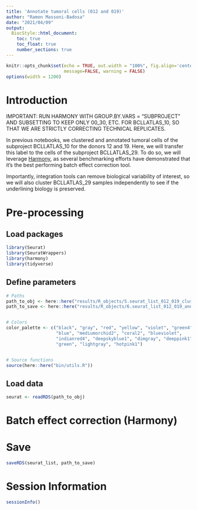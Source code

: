 ```yaml
---
title: 'Annotate tumoral cells (012 and 019)'
author: "Ramon Massoni-Badosa"
date: "2021/04/09"
output: 
  BiocStyle::html_document:
    toc: true
    toc_float: true
    number_sections: true
---
```


```r
knitr::opts_chunk$set(echo = TRUE, out.width = "100%", fig.align='center', 
                      message=FALSE, warning = FALSE)
options(width = 1200)
```


# Introduction

IMPORTANT: RUN HARMONY WITH GROUP.BY.VARS = "SUBPROJECT" AND SUBSETTING TO KEEP ONLY 00_30, ETC. FOR BCLLATLAS_10, SO THAT WE ARE STRICTLY CORRECTING TECHNICAL REPLICATES.

In previous notebooks, we clustered and annotated tumoral cells of the subproject BCLLATLAS_10 for the donors 12 and 19. Here, we will transfer this label to the cells of the subproject BCLLATLAS_29. To do so, we will leverage [Harmony](), as several benchmarking efforts have demonstrated that it's the best performing batch effect correction tool.

Importantly, integration tools can remove biological variability of interest, so we will also cluster BCLLATLAS_29 samples independently to see if the underlining biology is preserved.


# Pre-processing

## Load packages

```r
library(Seurat)
library(SeuratWrappers)
library(harmony)
library(tidyverse)
```


## Define parameters

```r
# Paths
path_to_obj <- here::here("results/R_objects/5.seurat_list_012_019_clustered.rds")
path_to_save <- here::here("results/R_objects/6.seurat_list_012_019_annotated.rds")


# Colors
color_palette <- c("black", "gray", "red", "yellow", "violet", "green4",
                   "blue", "mediumorchid2", "coral2", "blueviolet",
                   "indianred4", "deepskyblue1", "dimgray", "deeppink1",
                   "green", "lightgray", "hotpink1")


# Source functions
source(here::here("bin/utils.R"))
```


## Load data

```r
seurat <- readRDS(path_to_obj)
```


# Batch effect correction (Harmony)




# Save

```r
saveRDS(seurat_list, path_to_save)
```


# Session Information

```r
sessionInfo()
```
